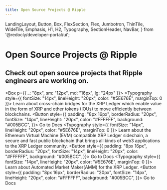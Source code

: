 ```yaml
---
title: Open Source Projects @ Ripple
---
```


  LandingLayout,
  Button,
  Box,
  FlexSection,
  Flex,
  Jumbotron,
  ThinTile,
  WideTile,
  Emphasis,
  H1,
  H2,
  Typography,
  SectionHeader,
  NavBar,
} from '@redocly/developer-portal/ui';



<NavBar location={props.location} standalone={false} />

<Jumbotron bgImage={heroImage} textColor="white" height="350px" width="3440px" pb="8.5em">
  <H1>Open Source Projects @ Ripple</H1>
  <H2>Check out open source projects that Ripple engineers are working on.</H2>
</Jumbotron>

<Box p={{ _: "8px", sm: "12px", md: "16px", lg: "24px" }}>
  <FlexSection justifyContent="space-around" flexWrap="wrap">
    <WideTile 
      to="docs/xls-38d-cross-chain-bridges/cross-chain-bridges.md"
      textAlign="left"
      headerAlign="left"
      color="#141A1F"
      header="Sidechains"
      disableArrow
    >
      <Typography style={{
        fontSize: "14px",
        lineHeight: "20px",
        color: "#5E676E",
        marginTop: 0
      }}>
        Learn about cross-chain bridges for the XRP 
        Ledger which enable value in the form of XRP 
        and other tokens (IOUs) to move efficiently 
        between blockchains.
      </Typography>
      <Flex pt={5}>
        <Button  style={{
            padding: "8px 16px",
            borderRadius: "20px",
            fontSize: "14px",
            lineHeight: "20px",
            color: "#FFFFFF",
            background: "#005BCC",
          }}>
          Go to Docs
        </Button>
      </Flex>
    </WideTile>
    <WideTile 
      to="docs/evm-sidechain/intro-to-evm-sidechain.md"
      textAlign="left"
      headerAlign="left"
      color="#141A1F"
      header="EVM Sidechain"
      disableArrow
    >
      <Typography style={{
        fontSize: "14px",
        lineHeight: "20px",
        color: "#5E676E",
        marginTop: 0
      }}>
        Learn about the Ethereum Virtual Machine (EVM) 
        compatible XRP Ledger sidechain, a secure and 
        fast public blockchain that brings all kinds 
        of web3 applications to the XRP Ledger community.
      </Typography>
      <Flex pt={5}>
        <Button  style={{
            padding: "8px 16px",
            borderRadius: "20px",
            fontSize: "14px",
            lineHeight: "20px",
            color: "#FFFFFF",
            background: "#005BCC",
          }}>
          Go to Docs
        </Button>
      </Flex>
    </WideTile>
    <WideTile 
      to="docs/xls-30d-amm/amm-uc.md"
      textAlign="left"
      headerAlign="left"
      color="#141A1F"
      header="Automated Market Maker(AMM)"
      disableArrow
    >
      <Typography style={{
        fontSize: "14px",
        lineHeight: "20px",
        color: "#5E676E",
        marginTop: 0
      }}>
        Learn about Automated Market Maker(AMM)
        for the XRP Ledger.
      </Typography>
      <Flex pt={5}>
        <Button  style={{
            padding: "8px 16px",
            borderRadius: "20px",
            fontSize: "14px",
            lineHeight: "20px",
            color: "#FFFFFF",
            background: "#005BCC",
          }}>
          Go to Docs
        </Button>
      </Flex>
    </WideTile>
  </FlexSection>
</Box>

